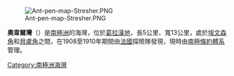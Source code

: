 [[Image:Ant-pen-map-Stresher.PNG|thumb]]

'''奧韋爾灣'''（{{lang-en|Auvert Bay}}）是[[南極洲|南極洲]]的海灣，位於[[葛拉漢地|葛拉漢地]]，長5公里、寬13公里，處於[[埃文森角|埃文森角]]和[[貝盧角|貝盧角]]之間，在1908至1910年期間由[[法國|法國]]探險隊發現，現時由[[南極條約體系|南極條約體系]]管理。

{{coord|66|14|S|65|45|W|source:GNIS|display=title}}

{{DEFAULTSORT:Auvert Bay}}
[[Category:南極洲海灣|Category:南極洲海灣]]


{{GrahamCoast-geo-stub}}